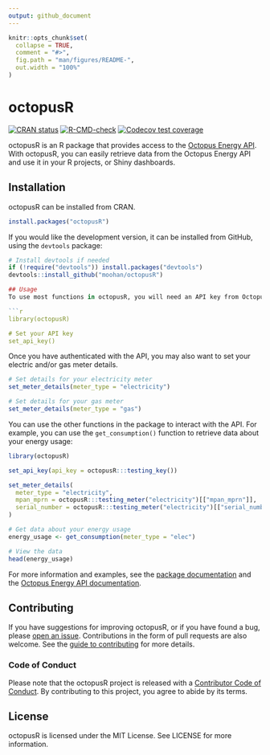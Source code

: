 ```yaml
---
output: github_document
---
```


<!-- README.md is generated from README.Rmd. Please edit that file -->

```r
knitr::opts_chunk$set(
  collapse = TRUE,
  comment = "#>",
  fig.path = "man/figures/README-",
  out.width = "100%"
)
```

# octopusR

<!-- badges: start -->
[![CRAN
status](https://www.r-pkg.org/badges/version/octopusR)](https://CRAN.R-project.org/package=octopusR)
[![R-CMD-check](https://github.com/Moohan/octopusR/actions/workflows/R-CMD-check.yaml/badge.svg)](https://github.com/Moohan/octopusR/actions/workflows/R-CMD-check.yaml)
[![Codecov test coverage](https://codecov.io/gh/Moohan/octopusR/branch/main/graph/badge.svg)](https://app.codecov.io/gh/Moohan/octopusR?branch=main)
<!-- badges: end -->

octopusR is an R package that provides access to the [Octopus Energy API](https://developer.octopus.energy/docs/api/). With octopusR, you can easily retrieve data from the Octopus Energy API and use it in your R projects, or Shiny dashboards.

## Installation
octopusR can be installed from CRAN.

```r
install.packages("octopusR")
```

If you would like the development version, it can be installed from GitHub, using the `devtools` package:

``` r
# Install devtools if needed
if (!require("devtools")) install.packages("devtools")
devtools::install_github("moohan/octopusR")

## Usage
To use most functions in octopusR, you will need an API key from Octopus Energy, you can find this on the [developer dashboard](https://octopus.energy/dashboard/developer/). Once you have your API key, you can use `set_api_key()` to interactively input and store the API key for the session:

```r
library(octopusR)

# Set your API key
set_api_key()
```

Once you have authenticated with the API, you may also want to set your electric and/or gas meter details.

```r
# Set details for your electricity meter
set_meter_details(meter_type = "electricity")

# Set details for your gas meter
set_meter_details(meter_type = "gas")
```

You can use the other functions in the package to interact with the API. For example, you can use the `get_consumption()` function to retrieve data about your energy usage:

```r
library(octopusR)

set_api_key(api_key = octopusR:::testing_key())

set_meter_details(
  meter_type = "electricity",
  mpan_mprn = octopusR:::testing_meter("electricity")[["mpan_mprn"]],
  serial_number = octopusR:::testing_meter("electricity")[["serial_number"]]
)
```

```r
# Get data about your energy usage
energy_usage <- get_consumption(meter_type = "elec")

# View the data
head(energy_usage)
```

For more information and examples, see the [package documentation](https://moohan.github.io/octopusR/) and the [Octopus Energy API documentation](https://developer.octopus.energy/docs/api/).

## Contributing

If you have suggestions for improving octopusR, or if you have found a
bug, please [open an issue](https://github.com/Moohan/octopusR/issues).
Contributions in the form of pull requests are also welcome. See the
[guide to contributing](https://moohan.github.io/octopusR/CONTRIBUTING.html) for more details.

### Code of Conduct

Please note that the octopusR project is released with a [Contributor
Code of
Conduct](https://moohan.github.io/octopusR/CODE_OF_CONDUCT.html). By
contributing to this project, you agree to abide by its terms.

## License
octopusR is licensed under the MIT License. See LICENSE for more information.
